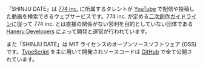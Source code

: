 


「SHINJU DATE」は [774 inc.](https://www.774.ai/) に所属するタレントが [YouTube](https://www.youtube.com/) で配信や投稿した動画を検索できるウェブサービスです。774 inc. が定める[二次創作ガイドライン](https://www.774.ai/guideline)に従って 774 inc. とは直接の関係がない営利を目的としていない団体である [Haneru Developers](https://haneru.dev/) によって開発と運営が行われています。

また「SHINJU DATE」は MIT ライセンスのオープンソースソフトウェア (OSS) です。[TypeScript](https://www.typescriptlang.org/) を主に用いて開発されソースコードは [GitHub](https://github.com/inabagumi/shinju-date) で全て公開されています。
